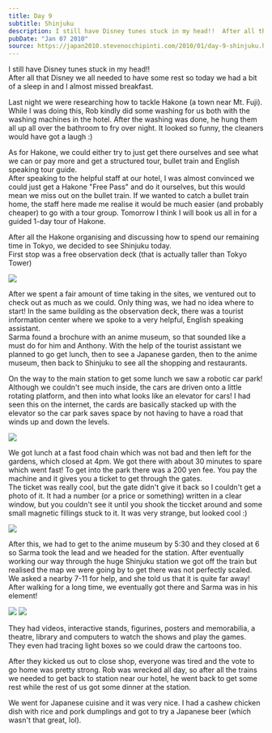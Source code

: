 ```yaml
---
title: Day 9
subtitle: Shinjuku
description: I still have Disney tunes stuck in my head!!  After all that Disney we all needed to have some rest so today we had a bit of a sleep in and ...
pubDate: "Jan 07 2010"
source: https://japan2010.stevenocchipinti.com/2010/01/day-9-shinjuku.html
---
```



I still have Disney tunes stuck in my head!!  
After all that Disney we all needed to have some rest so today we had a bit of a sleep in and I almost missed breakfast.

Last night we were researching how to tackle Hakone (a town near Mt. Fuji). While I was doing this, Rob kindly did some washing for us both with the washing machines in the hotel. After the washing was done, he hung them all up all over the bathroom to fry over night. It looked so funny, the cleaners would have got a laugh :)

As for Hakone, we could either try to just get there ourselves and see what we can or pay more and get a structured tour, bullet train and English speaking tour guide.  
After speaking to the helpful staff at our hotel, I was almost convinced we could just get a Hakone "Free Pass" and do it ourselves, but this would mean we miss out on the bullet train. If we wanted to catch a bullet train home, the staff here made me realise it would be much easier (and probably cheaper) to go with a tour group. Tomorrow I think I will book us all in for a guided 1-day tour of Hakone.

After all the Hakone organising and discussing how to spend our remaining time in Tokyo, we decided to see Shinjuku today.  
First stop was a free observation deck (that is actually taller than Tokyo Tower)

<Img originalAspectRatio src="2009-japan/adqck3fwnkmpn1uuu1av.jpg" />

After we spent a fair amount of time taking in the sites, we ventured out to check out as much as we could. Only thing was, we had no idea where to start! In the same building as the observation deck, there was a tourist information center where we spoke to a very helpful, English speaking assistant.  
Sarma found a brochure with an anime museum, so that sounded like a must do for him and Anthony. With the help of the tourist assistant we planned to go get lunch, then to see a Japanese garden, then to the anime museum, then back to Shinjuku to see all the shopping and restaurants.

On the way to the main station to get some lunch we saw a robotic car park! Although we couldn't see much inside, the cars are driven onto a little rotating platform, and then into what looks like an elevator for cars! I had seen this on the internet, the cards are basically stacked up with the elevator so the car park saves space by not having to have a road that winds up and down the levels.

<Img originalAspectRatio src="2009-japan/d71gonrtqignuhusr57e.jpg" />

We got lunch at a fast food chain which was not bad and then left for the gardens, which closed at 4pm. We got there with about 30 minutes to spare which went fast! To get into the park there was a 200 yen fee. You pay the machine and it gives you a ticket to get through the gates.  
The ticket was really cool, but the gate didn't give it back so I couldn't get a photo of it. It had a number (or a price or something) written in a clear window, but you couldn't see it until you shook the ticcket around and some small magnetic fillings stuck to it. It was very strange, but looked cool :)

<Img originalAspectRatio src="2009-japan/uirpsw6rlzsdgepkiyym.jpg" />

After this, we had to get to the anime museum by 5:30 and they closed at 6 so Sarma took the lead and we headed for the station. After eventually working our way through the huge Shinjuku station we got off the train but realised the map we were going by to get there was not perfectly scaled.  
We asked a nearby 7-11 for help, and she told us that it is quite far away! After walking for a long time, we eventually got there and Sarma was in his element!

<Grid>
  <Img src="2009-japan/ttfrazrwy54ndqj9br5j.jpg" />
  <Img src="2009-japan/ghoxdnrbnrf42fnfk99v.jpg" />
</Grid>

They had videos, interactive stands, figurines, posters and memorabilia, a theatre, library and computers to watch the shows and play the games. They even had tracing light boxes so we could draw the cartoons too.

After they kicked us out to close shop, everyone was tired and the vote to go home was pretty strong. Rob was wrecked all day, so after all the trains we needed to get back to station near our hotel, he went back to get some rest while the rest of us got some dinner at the station.

We went for Japanese cuisine and it was very nice. I had a cashew chicken dish with rice and pork dumplings and got to try a Japanese beer (which wasn't that great, lol).
